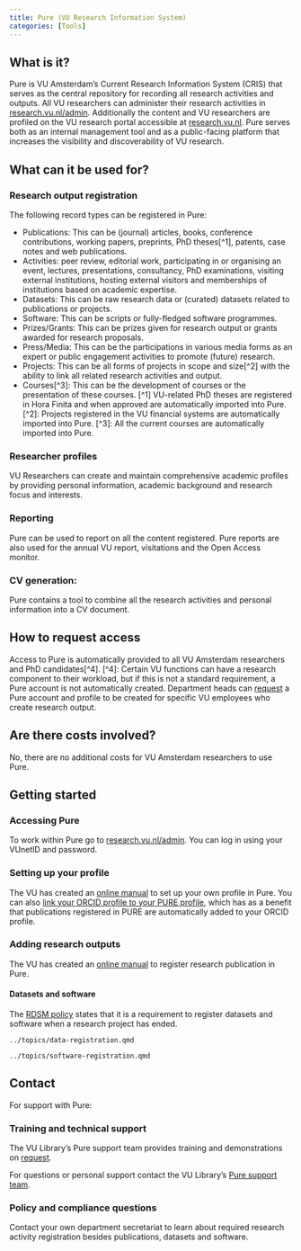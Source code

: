 ```yaml
---
title: Pure (VU Research Information System)
categories: [Tools]
---
```


## What is it?

Pure is VU Amsterdam's Current Research Information System (CRIS) that serves as the central repository for recording all research activities and outputs. All VU researchers can administer their research activities in [research.vu.nl/admin](https://research.vu.nl/admin/). Additionally the content and VU researchers are profiled on the VU research portal accessible at [research.vu.nl](https://research.vu.nl). Pure serves both as an internal management tool and as a public-facing platform that increases the visibility and discoverability of VU research.

## What can it be used for?

### Research output registration

The following record types can be registered in Pure:

- Publications: This can be (journal) articles, books, conference contributions, working papers, preprints, PhD theses[^1], patents, case notes and web publications.
- Activities: peer review, editorial work, participating in or organising an event, lectures, presentations, consultancy, PhD examinations, visiting external institutions, hosting external visitors and memberships of institutions based on academic expertise.
- Datasets: This can be raw research data or (curated) datasets related to publications or projects.
- Software: This can be scripts or fully-fledged software programmes.
- Prizes/Grants: This can be prizes given for research output or grants awarded for research proposals. 
- Press/Media: This can be the participations in various media forms as an expert or public engagement activities to promote (future) research.
- Projects: This can be all forms of projects in scope and size[^2] with the ability to link all related research activities and output. 
- Courses[^3]: This can be the development of courses or the presentation of these courses.
[^1] VU-related PhD theses are registered in Hora Finita and when approved are automatically imported into Pure.
[^2]: Projects registered in the VU financial systems are automatically imported into Pure.
[^3]:  All the current courses are automatically imported into Pure.

### Researcher profiles
VU Researchers can create and maintain comprehensive academic profiles by providing personal information, academic background and research focus and interests.

### Reporting
Pure can be used to report on all the content registered. Pure reports are also used for the annual VU report, visitations and the Open Access monitor.  

### CV generation: 
Pure contains a tool to combine all the research activities and personal information into a CV document.

## How to request access

Access to Pure is automatically provided to all VU Amsterdam researchers and PhD candidates[^4].
[^4]: Certain VU functions can have a research component to their workload, but if this is not a standard requirement, a Pure account is not automatically created. Department heads can [request]( https://services.vu.nl/esc?id=sc_cat_item&sys_id=b000b90f478aa110bfa46d72e36d4303) a Pure account and profile to be created for specific VU employees who create research output. 

## Are there costs involved?

No, there are no additional costs for VU Amsterdam researchers to use Pure.

## Getting started

### Accessing Pure

To work within Pure go to [research.vu.nl/admin](https://research.vu.nl/admin/workspace.xhtml). You can log in using your VUnetID and password.

### Setting up your profile

The VU has created an [online manual](https://libguides.vu.nl/manage-pure-profile) to set up your own profile in Pure.
You can also [link your ORCID profile to your PURE profile](https://libguides.vu.nl/orcid/register), which has as a benefit that publications registered in PURE are automatically added to your ORCID profile.

### Adding research outputs

The VU has created an [online manual](https://libguides.vu.nl/pure-managing-publications) to register research publication in Pure.

#### Datasets and software

The [RDSM policy]( https://rdm.vu.nl/guides/plan-and-design.html#policies-regulations) states that it is a requirement to register datasets and software when a research project has ended.

```.include
../topics/data-registration.qmd
```
```.include
../topics/software-registration.qmd
```

## Contact

For support with Pure:

### Training and technical support
The VU Library’s Pure support team provides training and demonstrations on [request]( https://services.vu.nl/esc?id=sc_cat_item&sys_id=59e89aab9746a910e553359fe153af1e).

For questions or personal support contact the VU Library's [Pure support team](https://services.vu.nl/esc?id=sc_cat_item&sys_id=b000b90f478aa110bfa46d72e36d4303). 

### Policy and compliance questions
Contact your own department secretariat to learn about required research activity registration besides publications, datasets and software. 
